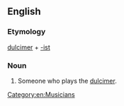 ==English==

===Etymology===
[[dulcimer]] + [[-ist]]

===Noun===
{{en-noun}}

# Someone who plays the [[dulcimer]].

[[Category:en:Musicians]]